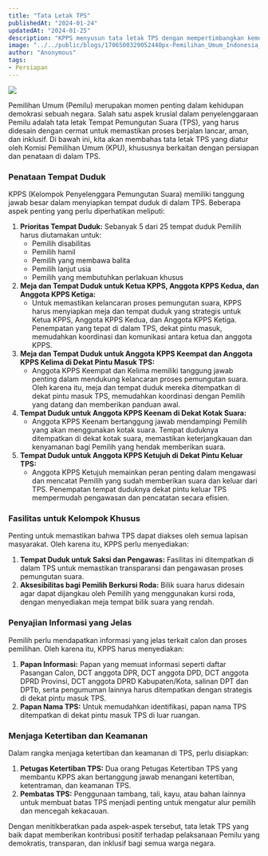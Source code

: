 ```yaml
---
title: "Tata Letak TPS"
publishedAt: "2024-01-24"
updatedAt: "2024-01-25"
description: "KPPS menyusun tata letak TPS dengan mempertimbangkan kemudahan Pemilih dalam memberikan suara serta memperhatikan alur pemberian suara oleh Pemilih."
image: "../../public/blogs/1706500329052440px-Pemilihan_Umum_Indonesia_2019_170419002.jpg"
author: "Anonymous"
tags:
- Persiapan
---
```


![](/blogs/1706500779141denah-tps-di-pemilu-2024.webp)

Pemilihan Umum (Pemilu) merupakan momen penting dalam kehidupan demokrasi sebuah negara. Salah satu aspek krusial dalam penyelenggaraan Pemilu adalah tata letak Tempat Pemungutan Suara (TPS), yang harus didesain dengan cermat untuk memastikan proses berjalan lancar, aman, dan inklusif. Di bawah ini, kita akan membahas tata letak TPS yang diatur oleh Komisi Pemilihan Umum (KPU), khususnya berkaitan dengan persiapan dan penataan di dalam TPS.

### Penataan Tempat Duduk

KPPS (Kelompok Penyelenggara Pemungutan Suara) memiliki tanggung jawab besar dalam menyiapkan tempat duduk di dalam TPS. Beberapa aspek penting yang perlu diperhatikan meliputi:

1. **Prioritas Tempat Duduk:** Sebanyak 5 dari 25 tempat duduk Pemilih harus diutamakan untuk:
   * Pemilih disabilitas
   * Pemilih hamil
   * Pemilih yang membawa balita
   * Pemilih lanjut usia
   * Pemilih yang membutuhkan perlakuan khusus
2. **Meja dan Tempat Duduk untuk Ketua KPPS, Anggota KPPS Kedua, dan Anggota KPPS Ketiga:**
   * Untuk memastikan kelancaran proses pemungutan suara, KPPS harus menyiapkan meja dan tempat duduk yang strategis untuk Ketua KPPS, Anggota KPPS Kedua, dan Anggota KPPS Ketiga. Penempatan yang tepat di dalam TPS, dekat pintu masuk, memudahkan koordinasi dan komunikasi antara ketua dan anggota KPPS.
3. **Meja dan Tempat Duduk untuk Anggota KPPS Keempat dan Anggota KPPS Kelima di Dekat Pintu Masuk TPS:**
   * Anggota KPPS Keempat dan Kelima memiliki tanggung jawab penting dalam mendukung kelancaran proses pemungutan suara. Oleh karena itu, meja dan tempat duduk mereka ditempatkan di dekat pintu masuk TPS, memudahkan koordinasi dengan Pemilih yang datang dan memberikan panduan awal.
4. **Tempat Duduk untuk Anggota KPPS Keenam di Dekat Kotak Suara:**
   * Anggota KPPS Keenam bertanggung jawab mendampingi Pemilih yang akan menggunakan kotak suara. Tempat duduknya ditempatkan di dekat kotak suara, memastikan keterjangkauan dan kenyamanan bagi Pemilih yang hendak memberikan suara.
5. **Tempat Duduk untuk Anggota KPPS Ketujuh di Dekat Pintu Keluar TPS:**
   * Anggota KPPS Ketujuh memainkan peran penting dalam mengawasi dan mencatat Pemilih yang sudah memberikan suara dan keluar dari TPS. Penempatan tempat duduknya dekat pintu keluar TPS mempermudah pengawasan dan pencatatan secara efisien.

### Fasilitas untuk Kelompok Khusus

Penting untuk memastikan bahwa TPS dapat diakses oleh semua lapisan masyarakat. Oleh karena itu, KPPS perlu menyediakan:

1. **Tempat Duduk untuk Saksi dan Pengawas:** Fasilitas ini ditempatkan di dalam TPS untuk memastikan transparansi dan pengawasan proses pemungutan suara.
2. **Aksesibilitas bagi Pemilih Berkursi Roda:** Bilik suara harus didesain agar dapat dijangkau oleh Pemilih yang menggunakan kursi roda, dengan menyediakan meja tempat bilik suara yang rendah.

### Penyajian Informasi yang Jelas

Pemilih perlu mendapatkan informasi yang jelas terkait calon dan proses pemilihan. Oleh karena itu, KPPS harus menyediakan:

1. **Papan Informasi:** Papan yang memuat informasi seperti daftar Pasangan Calon, DCT anggota DPR, DCT anggota DPD, DCT anggota DPRD Provinsi, DCT anggota DPRD Kabupaten/Kota, salinan DPT dan DPTb, serta pengumuman lainnya harus ditempatkan dengan strategis di dekat pintu masuk TPS.
2. **Papan Nama TPS:** Untuk memudahkan identifikasi, papan nama TPS ditempatkan di dekat pintu masuk TPS di luar ruangan.

### Menjaga Ketertiban dan Keamanan

Dalam rangka menjaga ketertiban dan keamanan di TPS, perlu disiapkan:

1. **Petugas Ketertiban TPS:** Dua orang Petugas Ketertiban TPS yang membantu KPPS akan bertanggung jawab menangani ketertiban, ketentraman, dan keamanan TPS.
2. **Pembatas TPS:** Penggunaan tambang, tali, kayu, atau bahan lainnya untuk membuat batas TPS menjadi penting untuk mengatur alur pemilih dan mencegah kekacauan.

Dengan menitikberatkan pada aspek-aspek tersebut, tata letak TPS yang baik dapat memberikan kontribusi positif terhadap pelaksanaan Pemilu yang demokratis, transparan, dan inklusif bagi semua warga negara.